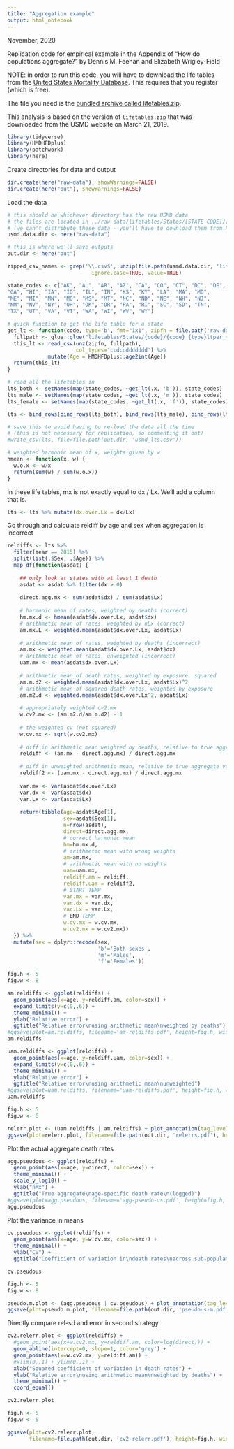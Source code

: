 ```yaml
---
title: "Aggregation example"
output: html_notebook
---
```


November, 2020

Replication code for empirical example in the Appendix of
"How do populations aggregate?" by Dennis M. Feehan and Elizabeth Wrigley-Field

NOTE: in order to run this code, you will have to download the life tables from the
[United States Mortality Database](https://usa.mortality.org/).
This requires that you register (which is free). 

The file you need is the 
[bundled archive called lifetables.zip](https://usa.mortality.org/uploads/lifetables/lifetables.zip).

This analysis is based on the version of `lifetables.zip` that was downloaded from the USMD website on
March 21, 2019.

```r
library(tidyverse)
library(HMDHFDplus)
library(patchwork)
library(here)
```

Create directories for data and output

```r
dir.create(here("raw-data"), showWarnings=FALSE)
dir.create(here("out"), showWarnings=FALSE)
```


Load the data

```r
# this should be whichever directory has the raw USMD data
# the files are located in ../raw-data/lifetables/States/[STATE CODE]/[LT NAME].csv
# (we can't distribute these data - you'll have to download them from https://usa.mortality.org/)
usmd.data.dir <- here("raw-data")

# this is where we'll save outputs
out.dir <- here("out")
```

```r
zipped_csv_names <- grep('\\.csv$', unzip(file.path(usmd.data.dir, 'lifetables.zip'), list=TRUE)$Name, 
                           ignore.case=TRUE, value=TRUE)

state_codes <- c("AK", "AL", "AR", "AZ", "CA", "CO", "CT", "DC", "DE", "FL", 
"GA", "HI", "IA", "ID", "IL", "IN", "KS", "KY", "LA", "MA", "MD", 
"ME", "MI", "MN", "MO", "MS", "MT", "NC", "ND", "NE", "NH", "NJ", 
"NM", "NV", "NY", "OH", "OK", "OR", "PA", "RI", "SC", "SD", "TN", 
"TX", "UT", "VA", "VT", "WA", "WI", "WV", "WY")
```

```r
# quick function to get the life table for a state
get_lt <- function(code, type='b', fmt="1x1", zipfn = file.path('raw-data', 'lifetables.zip')) {
  fullpath <- glue::glue("lifetables/States/{code}/{code}_{type}ltper_{fmt}.csv")
  this_lt <- read_csv(unz(zipfn, fullpath), 
                      col_types='ccdcdddddddd') %>%
             mutate(Age = HMDHFDplus::age2int(Age))
  return(this_lt)
}

# read all the lifetables in
lts_both <- setNames(map(state_codes, ~get_lt(.x, 'b')), state_codes)
lts_male <- setNames(map(state_codes, ~get_lt(.x, 'm')), state_codes)
lts_female <- setNames(map(state_codes, ~get_lt(.x, 'f')), state_codes)

lts <- bind_rows(bind_rows(lts_both), bind_rows(lts_male), bind_rows(lts_female))

# save this to avoid having to re-load the data all the time
# (this is not necessary for replication, so commenting it out)
#write_csv(lts, file=file.path(out.dir, 'usmd_lts.csv'))
```


```r
# weighted harmonic mean of x, weights given by w
hmean <- function(x, w) {
  w.o.x <- w/x
  return(sum(w) / sum(w.o.x))
}
```

In these life tables, mx is not exactly equal to dx / Lx. We'll add a column that is.

```r
lts <- lts %>% mutate(dx.over.Lx = dx/Lx)
```

Go through and calculate reldiff by age and sex when aggregation is incorrect

```r
reldiffs <- lts %>%
  filter(Year == 2015) %>%
  split(list(.$Sex, .$Age)) %>% 
  map_df(function(asdat) {
    
    ## only look at states with at least 1 death
    asdat <- asdat %>% filter(dx > 0)
    
    direct.agg.mx <- sum(asdat$dx) / sum(asdat$Lx)
    
    # harmonic mean of rates, weighted by deaths (correct)
    hm.mx.d <- hmean(asdat$dx.over.Lx, asdat$dx)
    # arithmetic mean of rates, weighted by nLx (correct)
    am.mx.L <- weighted.mean(asdat$dx.over.Lx, asdat$Lx)
    
    # arithmetic mean of rates, weighted by deaths (incorrect)
    am.mx <- weighted.mean(asdat$dx.over.Lx, asdat$dx)
    # arithmetic mean of rates, unweighted (incorrect)
    uam.mx <- mean(asdat$dx.over.Lx)
    
    # arithmetic mean of death rates, weighted by exposure, squared
    am.m.d2 <- weighted.mean(asdat$dx.over.Lx, asdat$Lx)^2
    # arithmetic mean of squared death rates, weighted by exposure
    am.m2.d <- weighted.mean(asdat$dx.over.Lx^2, asdat$Lx)
    
    # appropriately weighted cv2.mx
    w.cv2.mx <- (am.m2.d/am.m.d2) - 1
    
    # the weighted cv (not squared)
    w.cv.mx <- sqrt(w.cv2.mx)
    
    # diff in arithmetic mean weighted by deaths, relative to true aggregate value
    reldiff <- (am.mx - direct.agg.mx) / direct.agg.mx
    
    # diff in unweighted arithmetic mean, relative to true aggregate value
    reldiff2 <- (uam.mx - direct.agg.mx) / direct.agg.mx
    
    var.mx <- var(asdat$dx.over.Lx)
    var.dx <- var(asdat$dx)
    var.Lx <- var(asdat$Lx)
    
    return(tibble(age=asdat$Age[1],
                  sex=asdat$Sex[1],
                  n=nrow(asdat),
                  direct=direct.agg.mx,
                  # correct harmonic mean
                  hm=hm.mx.d,
                  # arithmetic mean with wrong weights
                  am=am.mx,
                  # arithmetic mean with no weights
                  uam=uam.mx,
                  reldiff.am = reldiff,
                  reldiff.uam = reldiff2,
                  # START TEMP
                  var.mx = var.mx,
                  var.dx = var.dx,
                  var.Lx = var.Lx,
                  # END TEMP
                  w.cv.mx = w.cv.mx,
                  w.cv2.mx = w.cv2.mx))
  }) %>%
  mutate(sex = dplyr::recode(sex,
                             'b'='Both sexes',
                             'm'='Males',
                             'f'='Females')) 
```


```r
fig.h <- 5
fig.w <- 8

am.reldiffs <- ggplot(reldiffs) +
  geom_point(aes(x=age, y=reldiff.am, color=sex)) +
  expand_limits(y=c(0,.6)) +
  theme_minimal() +
  ylab("Relative error") +
  ggtitle("Relative error\nusing arithmetic mean\nweighted by deaths")
#ggsave(plot=am.reldiffs, filename='am-reldiffs.pdf', height=fig.h, width=fig.w)
am.reldiffs
```

```r
uam.reldiffs <- ggplot(reldiffs) +
  geom_point(aes(x=age, y=reldiff.uam, color=sex)) +
  expand_limits(y=c(0,.6)) +
  theme_minimal() +
  ylab("Relative error") +
  ggtitle("Relative error\nusing arithmetic mean\nunweighted")
#ggsave(plot=uam.reldiffs, filename='uam-reldiffs.pdf', height=fig.h, width=fig.w)
uam.reldiffs
```

```r
fig.h <- 5
fig.w <- 8

relerr.plot <- (uam.reldiffs | am.reldiffs) + plot_annotation(tag_levels = 'A')
ggsave(plot=relerr.plot, filename=file.path(out.dir, 'relerrs.pdf'), height=fig.h, width=fig.w)
```

Plot the actual aggregate death rates

```r
agg.pseudous <- ggplot(reldiffs) +
  geom_point(aes(x=age, y=direct, color=sex)) +
  theme_minimal() +
  scale_y_log10() +
  ylab("nMx") +
  ggtitle("True aggregate\nage-specific death rate\n(logged)")
#ggsave(plot=agg.pseudous, filename='agg-pseudo-us.pdf', height=fig.h, width=fig.w)
agg.pseudous
```

Plot the variance in means

```r
cv.pseudous <- ggplot(reldiffs) +
  geom_point(aes(x=age, y=w.cv.mx, color=sex)) +
  theme_minimal() +
  ylab("CV") +
  ggtitle("Coefficient of variation in\ndeath rates\nacross sub-populations")

cv.pseudous
```


```r
fig.h <- 5
fig.w <- 8

pseudo.m.plot <- (agg.pseudous | cv.pseudous) + plot_annotation(tag_levels = 'A')
ggsave(plot=pseudo.m.plot, filename=file.path(out.dir, 'pseudous-m.pdf'), height=fig.h, width=fig.w)
```


Directly compare rel-sd and error in second strategy

```r
cv2.relerr.plot <- ggplot(reldiffs) +
  #geom_point(aes(x=w.cv2.mx, y=reldiff.am, color=log(direct))) +
  geom_abline(intercept=0, slope=1, color='grey') +
  geom_point(aes(x=w.cv2.mx, y=reldiff.am)) +
  #xlim(0,.1) + ylim(0,.1) +
  xlab("Squared coefficient of variation in death rates") +
  ylab("Relative error\nusing arithmetic mean\nweighted by deaths") +
  theme_minimal() +
  coord_equal()

cv2.relerr.plot
```
```r
fig.h <- 5
fig.w <- 5

ggsave(plot=cv2.relerr.plot, 
       filename=file.path(out.dir, 'cv2-relerr.pdf'), height=fig.h, width=fig.w)
```
